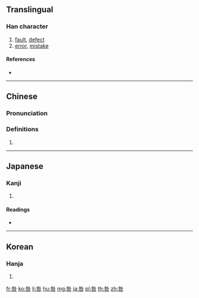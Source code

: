 ==Translingual==

===Han character===
{{Han char|rn=30|rad=口|as=05|sn=8|four=28604|canj=HOR,HYR|ids=⿱处口}}

# [[fault]], [[defect]]
# [[error]], [[mistake]]

====References====
* {{Han ref|kx=0185.060|dkj=03493|dj=0404.060|hdz=10607.060|uh=548E|ud=21646|bh=A953|bd=43347}}

----

==Chinese==
{{zh-forms}}

===Pronunciation===
{{zh-pron
|m=jiù
|c=gau3
|mc=y
|oc=y
|ma=
|cat=n
}}

===Definitions===
# {{rfdef|lang=zh}}

----

==Japanese==

===Kanji===
{{ja-kanji|grade=|rs=口05}}

# {{defn|lang=ja|sort=口05}}

====Readings====
* {{ja-readings|on=[[きゅう]] (kyū), [[こう]] (kō)|kun=[[とが]] (toga), [[とがめる]] (togameru)}}

----

==Korean==

===Hanja===
{{ko-hanja|hangeul=[[구]], [[고]]|rv=gu, go|mr=ku, ko}}

# {{defn|lang=ko|sort=口05}}

[[fr:咎]]
[[ko:咎]]
[[li:咎]]
[[hu:咎]]
[[mg:咎]]
[[ja:咎]]
[[pl:咎]]
[[th:咎]]
[[zh:咎]]